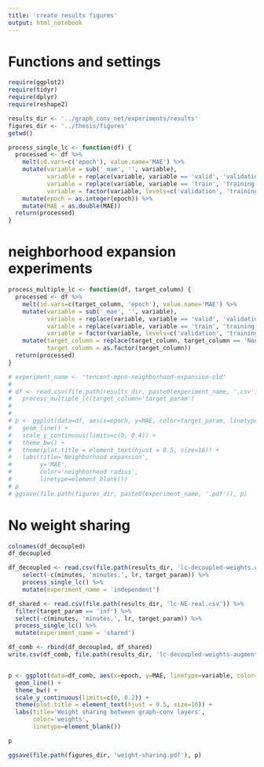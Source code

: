 ```yaml
---
title: 'create results figures'
output: html_notebook
---
```



# Functions and settings

```r
require(ggplot2)
require(tidyr)
require(dplyr)
require(reshape2)

results_dir <- '../graph_conv_net/experiments/results'
figures_dir <- '../thesis/figures'
getwd()
```


```r
process_single_lc <- function(df) {
  processed <- df %>% 
    melt(id.vars=c('epoch'), value.name='MAE') %>% 
    mutate(variable = sub('_mae', '', variable),
           variable = replace(variable, variable == 'valid', 'validation'),
           variable = replace(variable, variable == 'train', 'training'),
           variable = factor(variable, levels=c('validation', 'training'))) %>% 
    mutate(epoch = as.integer(epoch)) %>% 
    mutate(MAE = as.double(MAE))
  return(processed)
}
```


# neighborhood expansion experiments

```r

process_multiple_lc <- function(df, target_column) {
  processed <- df %>% 
    melt(id.vars=c(target_column, 'epoch'), value.name='MAE') %>% 
    mutate(variable = sub('_mae', '', variable),
           variable = replace(variable, variable == 'valid', 'validation'),
           variable = replace(variable, variable == 'train', 'training'),
           variable = factor(variable, levels=c('validation', 'training'))) %>% 
    mutate(target_column = replace(target_column, target_column == 'None', '0'),  # for target param = neighborhood expansion
           target_column = as.factor(target_column))
  return(processed)
}
```


```r

# experiment_name <- 'tencent-mpnn-neighborhood-expansion-old'
# 
# df <- read.csv(file.path(results_dir, paste0(experiment_name, '.csv')), stringsAsFactors=F) %>%
#   process_multiple_lc(target_column='target_param')
# 
# 
# p <- ggplot(data=df, aes(x=epoch, y=MAE, color=target_param, linetype=variable)) +
#   geom_line() +
#   scale_y_continuous(limits=c(0, 0.4)) +
#   theme_bw() +
#   theme(plot.title = element_text(hjust = 0.5, size=16)) +
#   labs(title='Neighborhood expansion',
#        y='MAE',
#        color='neighborhood radius',
#        linetype=element_blank())
# p
# ggsave(file.path(figures_dir, paste0(experiment_name, '.pdf')), p)
```


# No weight sharing

```r
colnames(df_decoupled)
df_decoupled
```


```r
df_decoupled <- read.csv(file.path(results_dir, 'lc-decoupled-weights.csv')) %>%
    select(-c(minutes, 'minutes.', lr, target_param)) %>%
    process_single_lc() %>% 
    mutate(experiment_name = 'independent')

df_shared <- read.csv(file.path(results_dir, 'lc-NE-real.csv')) %>% 
  filter(target_param == 'inf') %>% 
  select(-c(minutes, 'minutes.', lr, target_param)) %>%
  process_single_lc() %>% 
  mutate(experiment_name = 'shared')

df_comb <- rbind(df_decoupled, df_shared)
write.csv(df_comb, file.path(results_dir, 'lc-decoupled-weights-augmented.csv'))


p <- ggplot(data=df_comb, aes(x=epoch, y=MAE, linetype=variable, color=experiment_name)) +
  geom_line() + 
  theme_bw() + 
  scale_y_continuous(limits=c(0, 0.2)) +
  theme(plot.title = element_text(hjust = 0.5, size=16)) +
  labs(title='Weight sharing between graph-conv layers',
       color='weights',
       linetype=element_blank())

p

ggsave(file.path(figures_dir, 'weight-sharing.pdf'), p)
```







